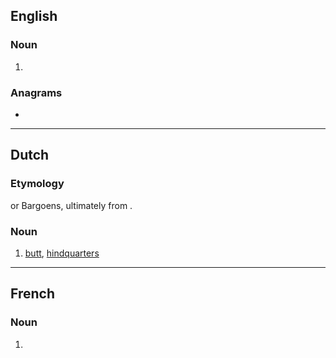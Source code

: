==English==

===Noun===
{{head|en|noun plural form}}

# {{plural of|toge|lang=en}}

===Anagrams===
* {{anagrams|en|go set|goest|gotes}}

----

==Dutch==

===Etymology===
{{bor|nl|yi|תּחת|tr=tokhes|t=butt|withtext=1}} or Bargoens, ultimately from {{bor|nl|he|תַּחַת}}.

===Noun===
{{nl-noun|m|-|-}}

# {{lb|nl|colloquial}} [[butt]], [[hindquarters]]

----

==French==

===Noun===
{{head|fr|noun plural form|g=f}}

# {{plural of|toge|lang=fr}}